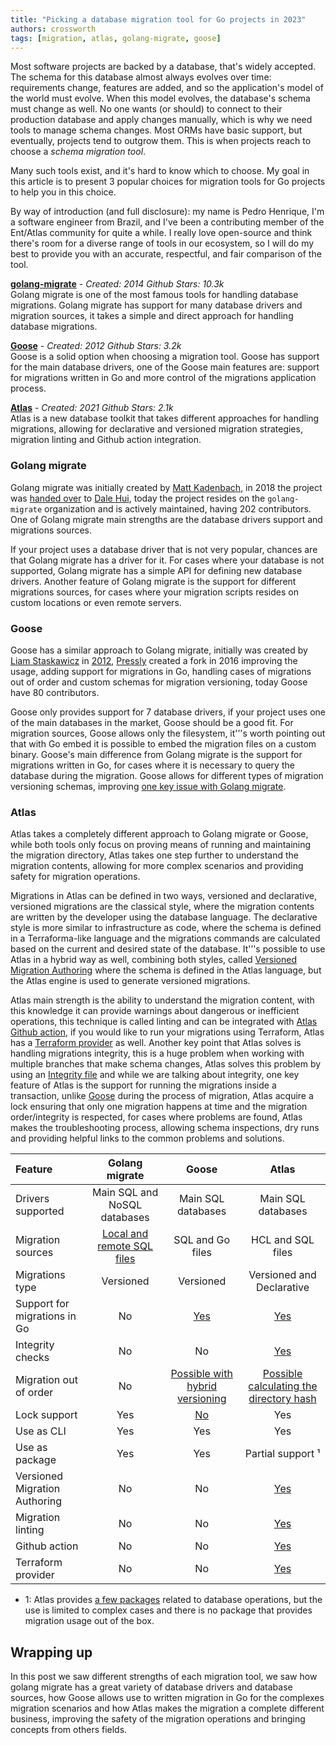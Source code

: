 ```yaml
---
title: "Picking a database migration tool for Go projects in 2023"
authors: crossworth
tags: [migration, atlas, golang-migrate, goose]
---
```


Most software projects are backed by a database, that's widely accepted. The schema
for this database almost always evolves over time: requirements
change, features are added, and so the application's model of the world must evolve.
When this model evolves, the database's schema must change as well. No one wants (or should)
to connect to their production database and apply changes manually, which is why
we need tools to manage schema changes. Most ORMs have basic support, but eventually,
projects tend to outgrow them. This is when projects reach to choose a _schema migration tool_.

Many such tools exist, and it's hard to know which to choose. My goal in this article
is to present 3 popular choices for migration tools for Go projects to help you in this choice.

By way of introduction (and full disclosure): my name is Pedro Henrique, I'm a software engineer from Brazil,
and I've been a contributing member of the Ent/Atlas community for quite a while. I really love open-source
and think there's room for a diverse range of tools in our ecosystem, so I will do my best to provide
you with an accurate, respectful, and fair comparison of the tool.

**[golang-migrate](https://github.com/golang-migrate/migrate)** - *Created: 2014 Github Stars: 10.3k*<br />
Golang migrate is one of the most famous tools for handling database migrations.
Golang migrate has support for many database drivers and migration sources, it takes a simple
and direct approach for handling database migrations.

**[Goose](https://github.com/pressly/goose)** - *Created: 2012 Github Stars: 3.2k*<br />
Goose is a solid option when choosing a migration tool. Goose has support for the main
database drivers, one of the Goose main features are: support for migrations
written in Go and more control of the migrations application process.

**[Atlas](https://github.com/ariga/atlas)** - *Created: 2021 Github Stars: 2.1k*<br />
Atlas is a new database toolkit that takes different approaches for handling migrations,
allowing for declarative and versioned migration strategies, migration linting and Github
action integration.


### Golang migrate
Golang migrate was initially created by [Matt Kadenbach](https://github.com/mattes), in 2018 the project was [handed
over](https://github.com/mattes/migrate/issues/311) to [Dale Hui](https://github.com/dhui), today the project resides
on the `golang-migrate` organization and is actively maintained, having 202 contributors.
One of Golang migrate main strengths are the database drivers support and migrations sources.

If your project uses a database driver that is not very popular, chances are that Golang
migrate has a driver for it. For cases where your database is not supported, Golang migrate has
a simple API for defining new database drivers. Another feature of Golang migrate is the
support for different migrations sources, for cases where your migration scripts resides on
custom locations or even remote servers.


### Goose
Goose has a similar approach to Golang migrate, initially was created by [Liam
Staskawicz](https://bitbucket.org/liamstask/) in [2012](https://bitbucket.org/liamstask/goose/src/3e2b32284c219f120a588f1fe4798be671c94dfb/),
[Pressly](https://github.com/pressly) created a fork in 2016 improving the usage, adding support for
migrations in Go, handling cases of migrations out of order and custom schemas for migration
versioning, today Goose have 80 contributors.

Goose only provides support for 7 database drivers, if your project uses one of the main
databases in the market, Goose should be a good fit. For migration sources, Goose allows only
the filesystem, it'’'s worth pointing out that with Go embed it is possible to embed the migration
files on a custom binary. Goose's main difference from Golang migrate is the support for
migrations written in Go, for cases where it is necessary to query the database during the
migration. Goose allows for different types of migration versioning schemas, improving
[one key issue with Golang migrate](https://github.com/golang-migrate/migrate/issues/510).


### Atlas
Atlas takes a completely different approach to Golang migrate or Goose, while both
tools only focus on proving means of running and maintaining the migration directory, Atlas
takes one step further to understand the migration contents, allowing for more complex
scenarios and providing safety for migration operations.

Migrations in Atlas can be defined in two ways, versioned and declarative, versioned
migrations are the classical style, where the migration contents are written by the developer
using the database language. The declarative style is more similar to infrastructure as code,
where the schema is defined in a Terraforma-like language and the migrations commands are
calculated based on the current and desired state of the database. It'’'s possible to use Atlas in
a hybrid way as well, combining both styles, called [Versioned Migration Authoring](https://atlasgo.io/versioned/diff)
where the schema is defined in the Atlas language, but the Atlas engine is used to generate versioned migrations.

Atlas main strength is the ability to understand the migration content, with this
knowledge it can provide warnings about dangerous or inefficient operations, this technique is
called linting and can be integrated with [Atlas Github action](https://atlasgo.io/integrations/github-actions),
if you would like to run your migrations using Terraform, Atlas has a [Terraform provider](https://atlasgo.io/integrations/terraform-provider)
as well. Another key point that Atlas solves is handling migrations integrity, this is a huge problem when working with
multiple branches that make schema changes, Atlas solves this problem by  using an [Integrity
file](https://atlasgo.io/concepts/migration-directory-integrity) and while we are talking about integrity,
one key feature of Atlas is the support for running the migrations inside a transaction, unlike [Goose](https://github.com/pressly/goose/issues/335)
during the process of migration, Atlas acquire a lock ensuring that only one migration happens at time
and the migration order/integrity is respected, for cases where problems are found, Atlas makes
the troubleshooting process, allowing schema inspections, dry runs and providing helpful links to
the common problems and solutions.

| Feature | Golang migrate | Goose | Atlas |
| :--- | :----: | :----: | :----: |
| Drivers supported | Main SQL and NoSQL databases | Main SQL databases | Main SQL databases |
| Migration sources | [Local and remote SQL files](https://github.com/golang-migrate/migrate#migration-sources) | SQL and Go files | HCL and SQL files |
| Migrations type | Versioned | Versioned | Versioned and Declarative |
| Support for migrations in Go | No | [Yes](https://github.com/pressly/goose#go-migrations) | [Yes](https://entgo.io/docs/data-migrations/) |
| Integrity checks | No | No | [Yes](https://atlasgo.io/concepts/migration-directory-integrity) |
| Migration out of order | No | [Possible with hybrid versioning](https://github.com/pressly/goose#hybrid-versioning) | [Possible calculating the directory hash](https://atlasgo.io/versioned/new#recalculating-the-directory-hash) |
| Lock support | Yes | [No](https://github.com/pressly/goose/issues/335) | Yes |
| Use as CLI | Yes | Yes | Yes |
| Use as package | Yes | Yes | Partial support ¹ |
| Versioned Migration Authoring | No | No | [Yes](https://atlasgo.io/versioned/diff) |
| Migration linting | No | No | [Yes](https://atlasgo.io/versioned/lint) |
| Github action | No | No | [Yes](https://atlasgo.io/integrations/github-actions) |
| Terraform provider | No | No | [Yes](https://atlasgo.io/integrations/terraform-provider) |

- 1: Atlas provides [a few packages](https://pkg.go.dev/ariga.io/atlas#section-directories) related to database operations, but the use is limited to complex cases
and there is no package that provides migration usage out of the box.


## Wrapping up

In this post we saw different strengths of each migration tool, we saw how golang
migrate has a great variety of database drivers and database sources, how Goose allows use
to written migration in Go for the complexes migration scenarios and how Atlas makes the
migration a complete different business, improving the safety of the migration operations and
bringing concepts from others fields.
